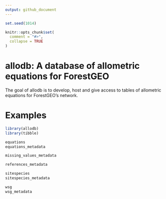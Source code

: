 ```yaml
---
output: github_document
---
```


<!-- README.md is generated from README.Rmd. Please edit that file -->

```r
set.seed(1014)

knitr::opts_chunk$set(
  comment = "#>",
  collapse = TRUE
)
```

# allodb: A database of allometric equations for ForestGEO

The goal of allodb is to develop, host and give access to tables of allometric equations for ForestGEO's network.

# Examples

```r
library(allodb)
library(tibble)

equations
equations_metadata

missing_values_metadata

references_metadata

sitespecies
sitespecies_metadata

wsg
wsg_metadata
```

